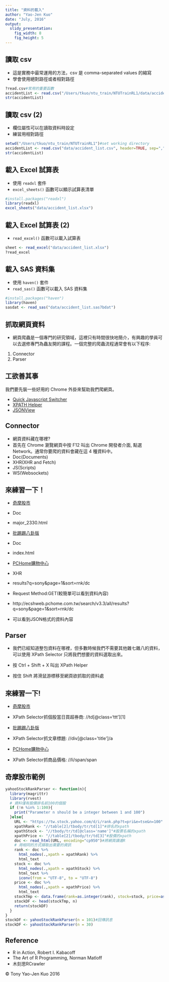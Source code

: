 ```yaml
---
title: "資料的載入"
author: "Yao-Jen Kuo"
date: "July, 2016"
output:
  slidy_presentation:
    fig_width: 8
    fig_height: 5
---
```


## 讀取 csv

- 這是實務中最常運用的方法，csv 是 comma-separated values 的縮寫
- 學會使用絕對路徑或者相對路徑

```r
?read.csv#常用的重要函數
accidentList <- read.csv("/Users/tkuo/ntu_train/NTUTrainRL1/data/accident_list.csv", header=TRUE)
str(accidentList)
```

## 讀取 csv (2)

- 欄位屬性可以在讀取資料時設定
- 練習用相對路徑

```r
setwd("/Users/tkuo/ntu_train/NTUTrainRL1")#set working directory
accidentList <- read.csv("data/accident_list.csv", header=TRUE, sep=",", colClasses=c("character", "factor", "factor", "factor", "factor", "integer", "factor", "factor"))
str(accidentList)
```

## 載入 Excel 試算表

- 使用 `readxl` 套件
- `excel_sheets()` 函數可以顯示試算表清單

```r
#install.packages("readxl")
library(readxl)
excel_sheets("data/accident_list.xlsx")
```

## 載入 Excel 試算表 (2)

- `read_excel()` 函數可以載入試算表

```r
sheet <- read_excel("data/accident_list.xlsx")
?read_excel
```

## 載入 SAS 資料集

- 使用 `haven()` 套件
- `read_sas()` 函數可以載入 SAS 資料集

```r
#install.packages("haven")
library(haven)
sasdat <- read_sas("data/accident_list.sas7bdat")
```

## 抓取網頁資料

- 網頁爬蟲是一個專門的研究領域，這裡只有時間很快地簡介，有興趣的學員可以去選修專門為蟲友開的課程。一個完整的爬蟲流程通常會有以下程序:

1. Connector
2. Parser

## 工欲善其事

我們要先裝一些好用的 Chrome 外掛來幫助我們爬網頁。

- [Quick Javascript Switcher](https://chrome.google.com/webstore/detail/quick-javascript-switcher/geddoclleiomckbhadiaipdggiiccfje)
- [XPATH Helper](https://chrome.google.com/webstore/detail/xpath-helper/hgimnogjllphhhkhlmebbmlgjoejdpjl?hl=zh-TW)
- [JSONView](https://chrome.google.com/webstore/detail/jsonview/chklaanhfefbnpoihckbnefhakgolnmc?hl=zh-TW)

## Connector

- 網頁資料藏在哪裡?
- 首先在 Chrome 瀏覽網頁中按 F12 叫出 Chrome 開發者介面, 點選 Network。通常你要爬的資料會藏在這 4 種資料中。
- Doc(Documents)
- XHR(XHR and Fetch)
- JS(Scripts)
- WS(Websockets)

## 來練習一下！

* [奇摩股市](https://tw.stock.yahoo.com/d/s/major_2330.html)
* Doc
* major_2330.html
  
* [批踢踢八卦版](https://www.ptt.cc/ask/over18?from=%2Fbbs%2FGossiping%2Findex.html)
* Doc
* index.html
  
* [PCHome購物中心](http://ecshweb.pchome.com.tw/search/v3.3/?q=sony&scope=all)
* XHR
* results?q=sony&page=1&sort=rnk/dc
* Request Method:GET(較簡單可以看到資料內容)
* http://ecshweb.pchome.com.tw/search/v3.3/all/results?q=sony&page=1&sort=rnk/dc
* 可以看到JSON格式的資料內容

## Parser

- 我們已經知道整包資料在哪裡，但多數時候我們不需要其他雜七雜八的資料，可以使用 XPath Selector 只將我們想要的資料選取出來。

- 按 Ctrl + Shift + X 叫出 XPath Helper
- 按住 Shift 將滑鼠游標移至網頁欲抓取的資料處

## 來練習一下!

- [奇摩股市](https://tw.stock.yahoo.com/d/s/major_2330.html)
- XPath Selector抓個股當日買超券商: //td[@class='ttt'][1]
    
- [批踢踢八卦版](https://www.ptt.cc/ask/over18?from=%2Fbbs%2FGossiping%2Findex.html)
- XPath Selector抓文章標題: //div[@class='title']/a
    
- [PCHome購物中心](http://ecshweb.pchome.com.tw/search/v3.3/?q=sony&scope=all)
- XPath Selector抓商品價格: //li/span/span

## 奇摩股市範例

```r
yahooStockRankParser <- function(n){
  library(magrittr)
  library(rvest)
  # 資料僅有股價排名前100的個股
  if (!n %in% 1:100){
    print("Parameter n should be a integer between 1 and 100")
  }else{
    URL <- "https://tw.stock.yahoo.com/d/i/rank.php?t=pri&e=tse&n=100" #網頁
    xpathRank <- "//table[2]/tbody/tr/td[1]"#排名的xpath
    xpathStock <- "//tbody/tr/td[@class='name']"#股票名稱的xpath
    xpathPrice <- "//table[2]/tbody/tr/td[3]"#股價的xpath
    doc <- read_html(URL, encoding="cp950")#將網頁讀進R
    # 用相同的方式擷取出需要的資訊
    rank <- doc %>% 
      html_nodes(.,xpath = xpathRank) %>%
      html_text
    stock <- doc %>% 
      html_nodes(.,xpath = xpathStock) %>%
      html_text %>%
      iconv(from = "UTF-8", to = "UTF-8")
    price <- doc %>% 
      html_nodes(.,xpath = xpathPrice) %>%
      html_text
    stockTmp <- data.frame(rank=as.integer(rank), stock=stock, price=as.numeric(price))
    stockDF <- head(stockTmp, n)
    return(stockDF)
  }
}
stockDF <- yahooStockRankParser(n = 101)#回傳訊息
stockDF <- yahooStockRankParser(n = 30)
```

## Reference
* R in Action, Robert I. Kabacoff
* The Art of R Programming, Norman Matloff
* 木刻思RCrawler

&copy; Tony Yao-Jen Kuo 2016